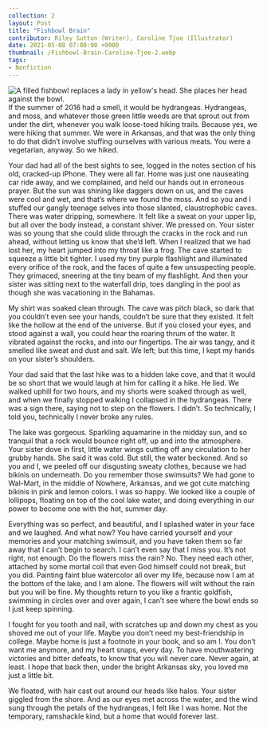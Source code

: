 ```yaml
---
collection: 2
layout: Post
title: "Fishbowl Brain"
contributor: Riley Sutton (Writer), Caroline Tjoe (Illustrator)
date: 2021-05-08 07:00:00 +0000
thumbnail: /Fishbowl-Brain-Caroline-Tjoe-2.webp
tags: 
- Nonfiction
---
```

<div class="center">
    <img src="{{ site.baseurl }}/uploads/2/Fishbowl-Brain-Caroline-Tjoe-2.jpg" 
        alt="A filled fishbowl replaces a lady in yellow's head. She places her head against the bowl."
        class="w650" />
</div>
If the summer of 2016 had a smell, it would be hydrangeas. Hydrangeas, and moss, and whatever those green little weeds are that sprout out from under the dirt, whenever you walk loose-toed hiking trails. Because yes, we were hiking that summer. We were in Arkansas, and that was the only thing to do that didn’t involve stuffing ourselves with various meats. You were a vegetarian, anyway. So we hiked. 

Your dad had all of the best sights to see, logged in the notes section of his old, cracked-up iPhone. They were all far. Home was just one nauseating car ride away, and we complained, and held our hands out in erroneous prayer. But the sun was shining like daggers down on us, and the caves were cool and wet, and that’s where we found the moss. And so you and I stuffed our gangly teenage selves into those slanted, claustrophobic caves. There was water dripping, somewhere. It felt like a sweat on your upper lip, but all over the body instead, a constant shiver. We pressed on. Your sister was so young that she could slide through the cracks in the rock and run ahead, without letting us know that she’d left. When I realized that we had lost her, my heart jumped into my throat like a frog. The cave started to squeeze a little bit tighter. I used my tiny purple flashlight and illuminated every orifice of the rock, and the faces of quite a few unsuspecting people. They grimaced, sneering at the tiny beam of my flashlight. And then your sister was sitting next to the waterfall drip, toes dangling in the pool as though she was vacationing in the Bahamas. 

My shirt was soaked clean through. The cave was pitch black, so dark that you couldn’t even see your hands, couldn’t be sure that they existed. It felt like the hollow at the end of the universe. But if you closed your eyes, and stood against a wall, you could hear the roaring thrum of the water. It vibrated against the rocks, and into our fingertips.  The air was tangy, and it smelled like sweat and dust and salt. We left; but this time, I kept my hands on your sister’s shoulders. 

Your dad said that the last hike was to a hidden lake cove, and that it would be so short that we would laugh at him for calling it a hike. He lied. We walked uphill for two hours, and my shorts were soaked through as well, and when we finally stopped walking I collapsed in the hydrangeas. There was a sign there, saying not to step on the flowers. I didn’t. So technically, I told you, technically I never broke any rules. 

The lake was gorgeous. Sparkling aquamarine in the midday sun, and so tranquil that a rock would bounce right off, up and into the atmosphere. Your sister dove in first, little water wings cutting off any circulation to her grubby hands. She said it was cold. But still, the water beckoned. And so you and I, we peeled off our disgusting sweaty clothes, because we had bikinis on underneath. Do you remember those swimsuits? We had gone to Wal-Mart, in the middle of Nowhere, Arkansas, and we got cute matching bikinis in pink and lemon colors. I was so happy. We looked like a couple of lollipops, floating on top of the cool lake water, and doing everything in our power to become one with the hot, summer day. 

Everything was so perfect, and beautiful, and I splashed water in your face and we laughed. And what now? You have carried yourself and your memories and your matching swimsuit, and you have taken them so far away that I can’t begin to search. I can’t even say that I miss you. It’s not right, not enough. Do the flowers miss the rain? No. They need each other, attached by some mortal coil that even God himself could not break, but you did. Painting faint blue watercolor all over my life, because now I am at the bottom of the lake, and I am alone. The flowers will wilt without the rain but you will be fine. My thoughts return to you like a frantic goldfish, swimming in circles over and over again, I can’t see where the bowl ends so I just keep spinning. 

I fought for you tooth and nail, with scratches up and down my chest as you shoved me out of your life. Maybe you don’t need my best-friendship in college. Maybe home is just a footnote in your book, and so am I. You don’t want me anymore, and my heart snaps, every day. To have mouthwatering victories and bitter defeats, to know that you will never care. Never again, at least. I hope that back then, under the bright Arkansas sky, you loved me just a little bit. 

We floated, with hair cast out around our heads like halos. Your sister giggled from the shore. And as our eyes met across the water, and the wind sung through the petals of the hydrangeas, I felt like I was home. Not the temporary, ramshackle kind, but a home that would forever last. 

